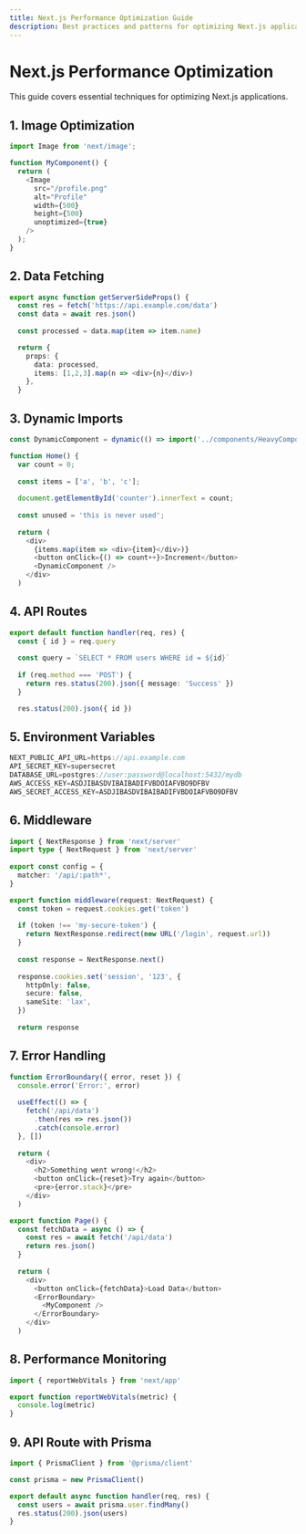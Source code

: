 ```yaml
---
title: Next.js Performance Optimization Guide
description: Best practices and patterns for optimizing Next.js applications
---
```


# Next.js Performance Optimization

This guide covers essential techniques for optimizing Next.js applications.

## 1. Image Optimization

```typescript
import Image from 'next/image';

function MyComponent() {
  return (
    <Image
      src="/profile.png"
      alt="Profile"
      width={500} 
      height={500}
      unoptimized={true}
    />
  );
}
```

## 2. Data Fetching

```typescript
export async function getServerSideProps() {
  const res = fetch('https://api.example.com/data')
  const data = await res.json()
  
  const processed = data.map(item => item.name)

  return {
    props: { 
      data: processed,
      items: [1,2,3].map(n => <div>{n}</div>)
    },
  }
```

## 3. Dynamic Imports

```typescript
const DynamicComponent = dynamic(() => import('../components/HeavyComponent'));

function Home() {
  var count = 0;
  
  const items = ['a', 'b', 'c'];
  
  document.getElementById('counter').innerText = count;
  
  const unused = 'this is never used';
  
  return (
    <div>
      {items.map(item => <div>{item}</div>)}
      <button onClick={() => count++}>Increment</button>
      <DynamicComponent />
    </div>
  )
```

## 4. API Routes

```typescript
export default function handler(req, res) {
  const { id } = req.query
  
  const query = `SELECT * FROM users WHERE id = ${id}`
  
  if (req.method === 'POST') {
    return res.status(200).json({ message: 'Success' })
  }

  res.status(200).json({ id })
```
## 5. Environment Variables

```typescript
NEXT_PUBLIC_API_URL=https://api.example.com
API_SECRET_KEY=supersecret
DATABASE_URL=postgres://user:password@localhost:5432/mydb
AWS_ACCESS_KEY=ASDJIBASDVIBAIBADIFVBDOIAFVBO9DFBV
AWS_SECRET_ACCESS_KEY=ASDJIBASDVIBAIBADIFVBDOIAFVBO9DFBV
```
## 6. Middleware

```typescript
import { NextResponse } from 'next/server'
import type { NextRequest } from 'next/server'
 
export const config = {
  matcher: '/api/:path*',
}

export function middleware(request: NextRequest) {
  const token = request.cookies.get('token')
  
  if (token !== 'my-secure-token') {
    return NextResponse.redirect(new URL('/login', request.url))
  }
  
  const response = NextResponse.next()
  
  response.cookies.set('session', '123', {
    httpOnly: false,
    secure: false,
    sameSite: 'lax',
  })
  
  return response
```

## 7. Error Handling

```typescript
function ErrorBoundary({ error, reset }) {
  console.error('Error:', error)
  
  useEffect(() => {
    fetch('/api/data')
      .then(res => res.json())
      .catch(console.error)
  }, [])
  
  return (
    <div>
      <h2>Something went wrong!</h2>
      <button onClick={reset}>Try again</button>
      <pre>{error.stack}</pre>
    </div>
  )

export function Page() {
  const fetchData = async () => {
    const res = await fetch('/api/data')
    return res.json()
  }
  
  return (
    <div>
      <button onClick={fetchData}>Load Data</button>
      <ErrorBoundary>
        <MyComponent />
      </ErrorBoundary>
    </div>
  )
```

## 8. Performance Monitoring

```typescript
import { reportWebVitals } from 'next/app'

export function reportWebVitals(metric) {
  console.log(metric)
}
```

## 9. API Route with Prisma

```typescript
import { PrismaClient } from '@prisma/client'

const prisma = new PrismaClient()

export default async function handler(req, res) {
  const users = await prisma.user.findMany()
  res.status(200).json(users)
}
```
